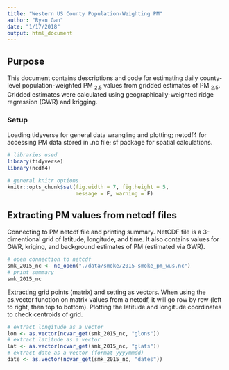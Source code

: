 ```yaml
---
title: "Western US County Population-Weighting PM"
author: "Ryan Gan"
date: "1/17/2018"
output: html_document
---
```


## Purpose

This document contains descriptions and code for estimating daily county-level population-weighted PM ~2.5~ values from gridded estimates of PM ~2.5~. Gridded estimates were calculated using geographically-weighted ridge regression (GWR) and krigging.

### Setup

Loading tidyverse for general data wrangling and plotting; netcdf4 for accessing PM data stored in .nc file; sf package for spatial calculations.

```r
# libraries used
library(tidyverse)
library(ncdf4)

# general knitr options
knitr::opts_chunk$set(fig.width = 7, fig.height = 5, 
                      message = F, warning = F)
```

## Extracting PM values from netcdf files

Connecting to PM netcdf file and printing summary. NetCDF file is a 3-dimentional grid of latitude, longitude, and time. It also contains values for GWR, kriging, and background estimates of PM (estimated via GWR).

```r
# open connection to netcdf 
smk_2015_nc <- nc_open("./data/smoke/2015-smoke_pm_wus.nc")
# print summary
smk_2015_nc
```

Extracting grid points (matrix) and setting as vectors. When using the as.vector function on matrix values from a netcdf, it will go row by row (left to right, then top to bottom). Plotting the latitude and longitude coordinates to check centroids of grid.

```r
# extract longitude as a vector
lon <- as.vector(ncvar_get(smk_2015_nc, "glons"))
# extract latitude as a vector
lat <- as.vector(ncvar_get(smk_2015_nc, "glats"))
# extract date as a vector (format yyyymmdd)
date <- as.vector(ncvar_get(smk_2015_nc, "dates"))


```


